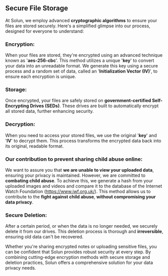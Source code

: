 ## **Secure File Storage**

At Solun, we employ advanced **cryptographic algorithms** to ensure your files are stored securely. Here's a simplified glimpse into our process, designed for everyone to understand:

### **Encryption:**
When your files are stored, they're encrypted using an advanced technique known as '**aes-256-cbc**'.
This method utilizes a unique '**key**' to convert your data into an unreadable format. We generate this key using a secure process and a random set of data, called an '**Initialization Vector (IV)**', to ensure each encryption is unique.

### **Storage:**
Once encrypted, your files are safely stored on **government-certified Self-Encrypting Drives (SEDs)**.
These drives are built to automatically encrypt all stored data, further enhancing security.

### **Decryption:**
When you need to access your stored files, we use the original '**key**' and '**IV**' to decrypt them. This process transforms the encrypted data back into its original, readable format.

### **Our contribution to prevent sharing child abuse online:**
We want to assure you that **we are unable to view your uploaded data**, ensuring your privacy is maintained. However, we are committed to **combating child abuse**. To achieve this, we generate a hash from your uploaded images and videos and compare it to the database of the Internet Watch Foundation (https://www.iwf.org.uk/). This method allows us to contribute to the **fight against child abuse**, **without compromising your data privacy**.

### **Secure Deletion:**
After a certain period, or when the data is no longer needed, we securely delete it from our drives. This deletion process is thorough and **irreversible**, ensuring old data can't be recovered.

Whether you're sharing encrypted notes or uploading sensitive files, you can be confident that Solun provides robust security at every step.
By combining cutting-edge encryption methods with secure storage and deletion practices, Solun offers a comprehensive solution for your data privacy needs.
